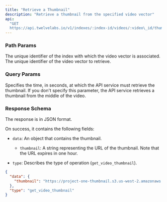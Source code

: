 ```yaml
---
title: "Retrieve a Thumbnail"
description: "Retrieve a thumbnail from the specified video vector"
api:
  "GET
  https://api.twelvelabs.io/v1/indexes/:index-id/videos/:video\_id/thumbnail"
---
```


### Path Params

<ParamField path="index-id" type="string" required>
  The unique identifier of the index with which the video vector is associated.
</ParamField>

<ParamField path="video-id" type="string" required>
  The unique identifier of the video vector to retrieve.
</ParamField>

### Query Params

<ParamField path="time" required>
  Specifies the time, in seconds, at which the API service must retrieve the
  thumbnail. If you don't specify this parameter, the API service retrieves a
  thumbnail from the middle of the video.
</ParamField>

### Response Schema

The response is in JSON format.

On success, it contains the following fields:

- `data`: An object that contains the thumbnail.

  - `thumbnail`: A string representing the URL of the thumbnail. Note that the
    URL expires in one hour.

- `type`: Describes the type of operation (`get_video_thumbnail`).

<ResponseExample>

```json
{
  "data": {
    "thumbnail": "https://project-one-thumbnail.s3.us-west-2.amazonaws.com/6320748774fed2f3511f2a92/10.jpeg?X-Amz-Algorithm=AWS4-HMAC-SHA256&X-Amz-Credential=AKIAYRWJPOVHXE5SJ77T%2F20220914%2Fus-west-2%2Fs3%2Faws4_request&X-Amz-Date=20220914T075213Z&X-Amz-Expires=86400&X-Amz-SignedHeaders=host&x-id=GetObject&X-Amz-Signature=46b3bac13fb8b022313244780c238cb6bfc53eddcbee3be23a8d2dd22d99543e"
  },
  "type": "get_video_thumbnail"
}
```

</ResponseExample>
